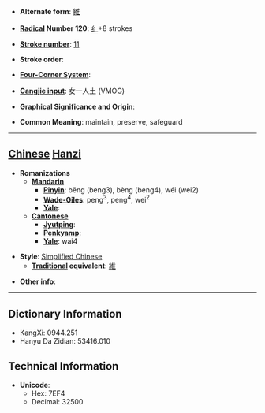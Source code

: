 * '''Alternate form''': [[維]]

* '''[[Wiktionary:Chinese radical index| Radical]] Number 120''': [[Wiktionary:Chinese radical index 纟|纟]]+8 strokes

* '''[[Wiktionary:Chinese total strokes index|Stroke number]]''': [[Wiktionary:Chinese total strokes index 11|11]]

* '''Stroke order''': 

* '''[[Wiktionary:Chinese four corner index|Four-Corner System]]''': 

* '''[[Wiktionary:Chinese Cangjie index|Cangjie input]]''': 女一人土 (VMOG)

* '''Graphical Significance and Origin''': 

* '''Common Meaning''': maintain, preserve, safeguard

----

== [[Chinese]] [[Hanzi]] ==

* '''Romanizations'''
** '''[[Mandarin]]'''
*** '''[[Pinyin]]''': běng (beng3), bèng (beng4), wéi (wei2)
*** '''[[Wade-Giles]]''': peng<sup>3</sup>, peng<sup>4</sup>, wei<sup>2</sup>
*** '''[[Yale]]''': 
** '''[[Cantonese]]'''
*** '''[[Jyutping]]''':
*** '''[[Penkyamp]]''': 
*** '''[[Yale]]''': wai4

* '''Style''': [[Simplified Chinese]] 
** '''[[Traditional Chinese|Traditional]] equivalent''': [[維]]

* '''Other info''': 

----

== Dictionary Information ==

* KangXi: 0944.251
* Hanyu Da Zidian: 53416.010

== Technical Information ==

* '''Unicode''':
** Hex: 7EF4
** Decimal: 32500